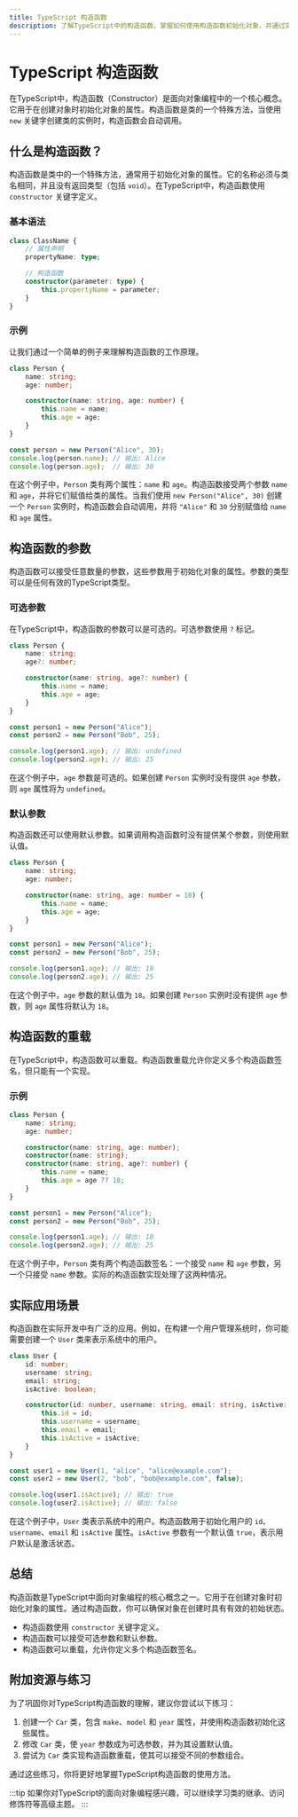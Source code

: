 ```yaml
---
title: TypeScript 构造函数
description: 了解TypeScript中的构造函数，掌握如何使用构造函数初始化对象，并通过实际案例理解其应用场景。
---
```


# TypeScript 构造函数

在TypeScript中，构造函数（Constructor）是面向对象编程中的一个核心概念。它用于在创建对象时初始化对象的属性。构造函数是类的一个特殊方法，当使用 `new` 关键字创建类的实例时，构造函数会自动调用。

## 什么是构造函数？

构造函数是类中的一个特殊方法，通常用于初始化对象的属性。它的名称必须与类名相同，并且没有返回类型（包括 `void`）。在TypeScript中，构造函数使用 `constructor` 关键字定义。

### 基本语法

```typescript
class ClassName {
    // 属性声明
    propertyName: type;

    // 构造函数
    constructor(parameter: type) {
        this.propertyName = parameter;
    }
}
```

### 示例

让我们通过一个简单的例子来理解构造函数的工作原理。

```typescript
class Person {
    name: string;
    age: number;

    constructor(name: string, age: number) {
        this.name = name;
        this.age = age;
    }
}

const person = new Person("Alice", 30);
console.log(person.name); // 输出: Alice
console.log(person.age);  // 输出: 30
```

在这个例子中，`Person` 类有两个属性：`name` 和 `age`。构造函数接受两个参数 `name` 和 `age`，并将它们赋值给类的属性。当我们使用 `new Person("Alice", 30)` 创建一个 `Person` 实例时，构造函数会自动调用，并将 `"Alice"` 和 `30` 分别赋值给 `name` 和 `age` 属性。

## 构造函数的参数

构造函数可以接受任意数量的参数，这些参数用于初始化对象的属性。参数的类型可以是任何有效的TypeScript类型。

### 可选参数

在TypeScript中，构造函数的参数可以是可选的。可选参数使用 `?` 标记。

```typescript
class Person {
    name: string;
    age?: number;

    constructor(name: string, age?: number) {
        this.name = name;
        this.age = age;
    }
}

const person1 = new Person("Alice");
const person2 = new Person("Bob", 25);

console.log(person1.age); // 输出: undefined
console.log(person2.age); // 输出: 25
```

在这个例子中，`age` 参数是可选的。如果创建 `Person` 实例时没有提供 `age` 参数，则 `age` 属性将为 `undefined`。

### 默认参数

构造函数还可以使用默认参数。如果调用构造函数时没有提供某个参数，则使用默认值。

```typescript
class Person {
    name: string;
    age: number;

    constructor(name: string, age: number = 18) {
        this.name = name;
        this.age = age;
    }
}

const person1 = new Person("Alice");
const person2 = new Person("Bob", 25);

console.log(person1.age); // 输出: 18
console.log(person2.age); // 输出: 25
```

在这个例子中，`age` 参数的默认值为 `18`。如果创建 `Person` 实例时没有提供 `age` 参数，则 `age` 属性将默认为 `18`。

## 构造函数的重载

在TypeScript中，构造函数可以重载。构造函数重载允许你定义多个构造函数签名，但只能有一个实现。

### 示例

```typescript
class Person {
    name: string;
    age: number;

    constructor(name: string, age: number);
    constructor(name: string);
    constructor(name: string, age?: number) {
        this.name = name;
        this.age = age ?? 18;
    }
}

const person1 = new Person("Alice");
const person2 = new Person("Bob", 25);

console.log(person1.age); // 输出: 18
console.log(person2.age); // 输出: 25
```

在这个例子中，`Person` 类有两个构造函数签名：一个接受 `name` 和 `age` 参数，另一个只接受 `name` 参数。实际的构造函数实现处理了这两种情况。

## 实际应用场景

构造函数在实际开发中有广泛的应用。例如，在构建一个用户管理系统时，你可能需要创建一个 `User` 类来表示系统中的用户。

```typescript
class User {
    id: number;
    username: string;
    email: string;
    isActive: boolean;

    constructor(id: number, username: string, email: string, isActive: boolean = true) {
        this.id = id;
        this.username = username;
        this.email = email;
        this.isActive = isActive;
    }
}

const user1 = new User(1, "alice", "alice@example.com");
const user2 = new User(2, "bob", "bob@example.com", false);

console.log(user1.isActive); // 输出: true
console.log(user2.isActive); // 输出: false
```

在这个例子中，`User` 类表示系统中的用户。构造函数用于初始化用户的 `id`、`username`、`email` 和 `isActive` 属性。`isActive` 参数有一个默认值 `true`，表示用户默认是激活状态。

## 总结

构造函数是TypeScript中面向对象编程的核心概念之一。它用于在创建对象时初始化对象的属性。通过构造函数，你可以确保对象在创建时具有有效的初始状态。

- 构造函数使用 `constructor` 关键字定义。
- 构造函数可以接受可选参数和默认参数。
- 构造函数可以重载，允许你定义多个构造函数签名。

## 附加资源与练习

为了巩固你对TypeScript构造函数的理解，建议你尝试以下练习：

1. 创建一个 `Car` 类，包含 `make`、`model` 和 `year` 属性，并使用构造函数初始化这些属性。
2. 修改 `Car` 类，使 `year` 参数成为可选参数，并为其设置默认值。
3. 尝试为 `Car` 类实现构造函数重载，使其可以接受不同的参数组合。

通过这些练习，你将更好地掌握TypeScript构造函数的使用方法。

:::tip
如果你对TypeScript的面向对象编程感兴趣，可以继续学习类的继承、访问修饰符等高级主题。
:::